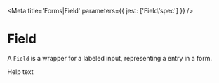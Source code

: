 

<Meta title='Forms|Field' parameters={{ jest: ['Field/spec'] }} />

# Field

A <LinkTo kind='Forms|Field' story='Default Story'>`Field`</LinkTo> is a wrapper for a labeled input, representing a
entry in a form.

<Preview>
  <Story name='Default'>
    <Field>
      <Label text='Label' />
      <InputBox.Skeleton />
      <Hint>Help text</Hint>
    </Field>
  </Story>
</Preview>

<Props of={Field} />
